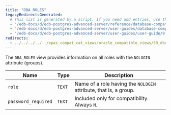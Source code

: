 ```yaml
---
title: "DBA_ROLES"
legacyRedirectsGenerated:
  # This list is generated by a script. If you need add entries, use the `legacyRedirects` key.
  - "/edb-docs/d/edb-postgres-advanced-server/reference/database-compatibility-for-oracle-developers-reference-guide/9.6/Database_Compatibility_for_Oracle_Developers_Reference_Guide.1.150.html"
  - "/edb-docs/d/edb-postgres-advanced-server/user-guides/database-compatibility-for-oracle-developers-guide/9.5/Database_Compatibility_for_Oracle_Developers_Guide.1.262.html"
  - "/edb-docs/d/edb-postgres-advanced-server/user-guides/user-guide/9.5/EDB_Postgres_Enterprise_Guide.1.208.html"
redirects:
  - ../../../../../epas_compat_cat_views/oracle_compatible_views/50_dba_roles #generated for docs/epas/reorg-role-use-case-mode
---
```


<div id="dba_roles" class="registered_link"></div>

The `DBA_ROLES` view provides information on all roles with the `NOLOGIN` attribute (groups).

| Name                | Type   | Description                                                    |
| ------------------- | ------ | -------------------------------------------------------------- |
| `role`              | `TEXT` | Name of a role having the `NOLOGIN` attribute, that is, a group. |
| `password_required` | `TEXT` | Included only for compatibility. Always `N`.                   |
